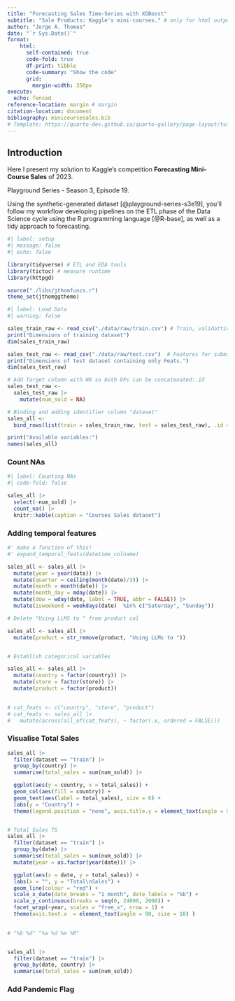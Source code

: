 ```yaml
---
title: "Forecasting Sales Time-Series with XGBoost"
subtitle: "Sale Products: Kaggle's mini-courses." # only for html output
author: "Jorge A. Thomas"
date: "`r Sys.Date()`"
format:    
    html:
      self-contained: true
      code-fold: true
      df-print: tibble
      code-summary: "Show the code"
      grid: 
        margin-width: 350px
execute: 
  echo: fenced
reference-location: margin # margin
citation-location: document
bibliography: minicoursesales.bib
# Template: https://quarto-dev.github.io/quarto-gallery/page-layout/tufte.html
---
```


## Introduction

Here I present my solution to Kaggle's competition **Forecasting Mini-Course Sales** of 2023. 

Playground Series - Season 3, Episode 19.

Using the synthetic-generated dataset [@playground-series-s3e19], you'll follow my workflow developing pipelines on the ETL phase of the Data Science cycle using the R programming language [@R-base], as well as a tidy approach to forecasting.

```r
#| label: setup
#| message: false
#| echo: false

library(tidyverse) # ETL and EDA tools
library(tictoc) # measure runtime
library(httpgd)

source("./libs/jthomfuncs.r")
theme_set(jthomggtheme)
```



```r
#| label: Load Data
#| warning: false

sales_train_raw <- read_csv("./data/raw/train.csv") # Train, validattion and test dataset
print("Dimensions of training dataset")
dim(sales_train_raw)

sales_test_raw <- read_csv("./data/raw/test.csv")  # Features for submission dataset
print("Dimensions of test dataset containing only Feats.")
dim(sales_test_raw) 

# Add Target column with NA so both DFs can be concatenated:.id
sales_test_raw <- 
  sales_test_raw |> 
    mutate(num_sold = NA)

# Binding and adding identifier column "dataset" 
sales_all <- 
  bind_rows(list(train = sales_train_raw, test = sales_test_raw), .id = "dataset")

print("Available variables:")
names(sales_all)

```

### Count NAs

```r
#| label: Counting NAs
#| code-fold: false

sales_all |>
  select(-num_sold) |>
  count_na() |>
  knitr::kable(caption = "Courses Sales dataset")

```

### Adding temporal features

```r

#' make a function of this!
#' expand_temporal_feats(datetime_colname)

sales_all <- sales_all |>
  mutate(year = year(date)) |>
  mutate(quarter = ceiling(month(date)/3)) |>
  mutate(month = month(date)) |>
  mutate(month_day = mday(date)) |>
  mutate(dow = wday(date, label = TRUE, abbr = FALSE)) |>
  mutate(isweekend = weekdays(date)  %in% c("Saturday", "Sunday"))

# Delete "Using LLMS to " from product col

sales_all <- sales_all |>
  mutate(product = str_remove(product, "Using LLMs to ")) 


# Establish categorical variables

sales_all <- sales_all |>
  mutate(country = factor(country)) |>
  mutate(store = factor(store)) |>
  mutate(product = factor(product)) 
 

# cat_feats <- c("country", "store", "product")
# cat_feats <- sales_all |>
#   mutate(across(all_of(cat_feats), ~ factor(.x, ordered = FALSE)))

```

### Visualise Total Sales

```r

sales_all |> 
  filter(dataset == "train") |>
  group_by(country) |>
  summarise(total_sales = sum(num_sold)) |>

  ggplot(aes(y = country, x = total_sales)) + 
  geom_col(aes(fill = country)) +
  geom_text(aes(label = total_sales), size = 6) +
  labs(y = "Country") + 
  theme(legend.position = "none", axis.title.y = element_text(angle = 90))


# Total Sales TS
sales_all |> 
  filter(dataset == "train") |>
  group_by(date) |>
  summarise(total_sales = sum(num_sold)) |>
  mutate(year = as.factor(year(date))) |>

  ggplot(aes(x = date, y = total_sales)) +
  labs(x = "", y = "Total\nSales") +
  geom_line(colour = "red") +
  scale_x_date(date_breaks = "1 month", date_labels = "%b") + 
  scale_y_continuous(breaks = seq(0, 24000, 2000)) + 
  facet_wrap(~year, scales = "free_x", nrow = 1) + 
  theme(axis.text.x  = element_text(angle = 90, size = 10) )
  

# "%b %d" "%a %d %m %R"


sales_all |> 
  filter(dataset == "train") |>
  group_by(date, country) |>
  summarise(total_sales = sum(num_sold)) 


```

### Add Pandemic Flag

